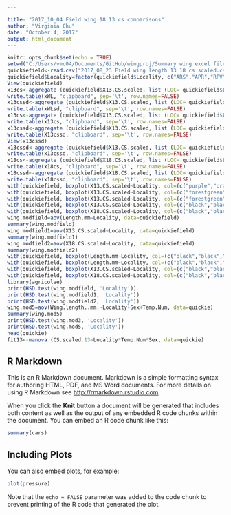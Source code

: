 ```yaml
---

title: "2017_10_04 Field wing 18 13 cs comparisons"
author: "Virginia Chu"
date: "October 4, 2017"
output: html_document
---
```


```r
knitr::opts_chunk$set(echo = TRUE)
setwd("C:/Users/vmc04/Documents/GitHub/wingproj/Summary wing excel files")
quickiefield<-read.csv("2017_08_23 Field wing length 13 18 cs scaled.csv", header=TRUE)
quickiefield$Locality=factor(quickiefield$Locality, c("ARS","APR","RPV","RMO","TLC","TPN","SJU"))
View(quickiefield)
x13cs<-aggregate (quickiefield$X13.CS.scaled, list (LOC= quickiefield$Locality ),mean, na.rm=TRUE)
write.table(xWL, "clipboard", sep='\t', row.names=FALSE)
x13cssd<-aggregate (quickiefield$X13.CS.scaled, list (LOC= quickiefield$Locality ),sd, na.rm=TRUE)
write.table(xWLsd, "clipboard", sep='\t', row.names=FALSE)
x13cs<-aggregate (quickiefield$X13.CS.scaled, list (LOC= quickiefield$Locality ),mean, na.rm=TRUE)
write.table(x13cs, "clipboard", sep='\t', row.names=FALSE)
x13cssd<-aggregate (quickiefield$X13.CS.scaled, list (LOC= quickiefield$Locality ),sd, na.rm=TRUE)
write.table(X13cssd, "clipboard", sep='\t', row.names=FALSE)
View(x13cssd)
x13cssd<-aggregate (quickiefield$X13.CS.scaled, list (LOC= quickiefield$Locality ),sd, na.rm=TRUE)
write.table(x13cssd, "clipboard", sep='\t', row.names=FALSE)
x18cs<-aggregate (quickiefield$X18.CS.scaled, list (LOC= quickiefield$Locality ),mean, na.rm=TRUE)
write.table(x18cs, "clipboard", sep='\t', row.names=FALSE)
x18cssd<-aggregate (quickiefield$X18.CS.scaled, list (LOC= quickiefield$Locality ),sd, na.rm=TRUE)
write.table(x18cssd, "clipboard", sep='\t', row.names=FALSE)
with(quickiefield, boxplot(X13.CS.scaled~Locality, col=(c("purple","orange", "green")),main="Field P wings-13 landmarks CS measure", xlab="Grouping", ylab="Centroid Size (mm)"))
with(quickiefield, boxplot(X13.CS.scaled~Locality, col=(c("forestgreen","forestgreen","forestgreen","forestgreen","darkorange2","darkorange2", "darkorchid3")),medcol=(c("gold1")), main="Field P wings-13 landmarks CS measure", xlab="Grouping", ylab="Centroid Size (mm)"))
with(quickiefield, boxplot(X13.CS.scaled~Locality, col=(c("forestgreen","forestgreen","forestgreen","forestgreen","dimgray","dimgray", "darkorchid3")),medcol=(c("gold1")), main="Field P wings-13 landmarks CS measure", xlab="Grouping", ylab="Centroid Size (mm)"))
with(quickiefield, boxplot(X13.CS.scaled~Locality, col=(c("black","black","black","black","dimgray","dimgray", "white")),medcol=(c("white", "white","white","white","white","white","black" )), main="Field P wings-13 landmarks CS measure", xlab="Grouping", ylab="Centroid Size (mm)"))
with(quickiefield, boxplot(X18.CS.scaled~Locality, col=(c("black","black","black","black","dimgray","dimgray", "white")),medcol=(c("white", "white","white","white","white","white","black" )), main="Field P wings-13 landmarks CS measure", xlab="Grouping", ylab="Centroid Size (mm)"))
wing.modfield=aov(Length.mm~Locality, data=quickiefield)
summary(wing.modfield)
wing.modfield1=aov(X13.CS.scaled~Locality, data=quickiefield)
summary(wing.modfield1)
wing.modfield2=aov(X18.CS.scaled~Locality, data=quickiefield)
summary(wing.modfield2)
with(quickiefield, boxplot(Length.mm~Locality, col=(c("black","black","black","black","dimgray","dimgray", "white")),medcol=(c("white", "white","white","white","white","white","black" )), main="Field P wings-13 landmarks CS measure", xlab="Grouping", ylab="Centroid Size (mm)"))
with(quickiefield, boxplot(Length.mm~Locality, col=(c("black","black","black","black","dimgray","dimgray", "white")),medcol=(c("white", "white","white","white","white","white","black" )), main="Field P wings-Wing length", xlab="Locality", ylab="Centroid Size (mm)"))
with(quickiefield, boxplot(X13.CS.scaled~Locality, col=(c("black","black","black","black","dimgray","dimgray", "white")),medcol=(c("white", "white","white","white","white","white","black" )), main="Field P wings-13 landmarks CS measure", xlab="Locality", ylab="Centroid Size (mm)"))
with(quickiefield, boxplot(X18.CS.scaled~Locality, col=(c("black","black","black","black","dimgray","dimgray", "white")),medcol=(c("white", "white","white","white","white","white","black" )), main="Field P wings-18 landmarks CS measure", xlab="Locality", ylab="Centroid Size (mm)"))
library(agricolae)
print(HSD.test(wing.modfield, 'Locality'))
print(HSD.test(wing.modfield1, 'Locality'))
print(HSD.test(wing.modfield2, 'Locality'))
wing.mod5=aov(Wing.length..mm.~Locality+Sex+Temp.Num, data=quickie)
summary(wing.mod5)
print(HSD.test(wing.mod3, 'Locality'))
print(HSD.test(wing.mod5, 'Locality'))
head(quickie)
fit13<-manova (CS.scaled.13~Locality*Temp.Num*Sex, data=quickie)
```

## R Markdown

This is an R Markdown document. Markdown is a simple formatting syntax for authoring HTML, PDF, and MS Word documents. For more details on using R Markdown see <http://rmarkdown.rstudio.com>.

When you click the **Knit** button a document will be generated that includes both content as well as the output of any embedded R code chunks within the document. You can embed an R code chunk like this:

```r
summary(cars)
```

## Including Plots

You can also embed plots, for example:

```r
plot(pressure)
```

Note that the `echo = FALSE` parameter was added to the code chunk to prevent printing of the R code that generated the plot.

